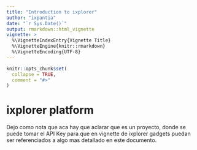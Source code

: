 ```yaml
---
title: "Introduction to ixplorer"
author: "ixpantia"
date: "`r Sys.Date()`"
output: rmarkdown::html_vignette
vignette: >
  %\VignetteIndexEntry{Vignette Title}
  %\VignetteEngine{knitr::rmarkdown}
  %\VignetteEncoding{UTF-8}
---
```


```r
knitr::opts_chunk$set(
  collapse = TRUE,
  comment = "#>"
)
```

# ixplorer platform


Dejo como nota que aca hay que aclarar que es un proyecto, donde se puede tomar
el API Key para que en vignette de ixplorer gadgets puedan ser referenciados a
algo mas detallado en este documento.
